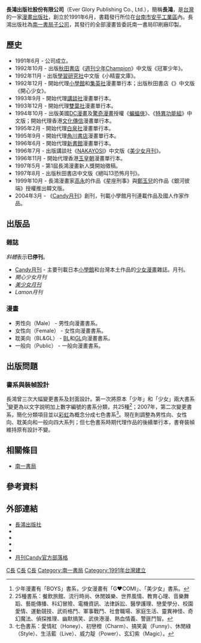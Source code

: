 {{Infobox Company 
| company_name = 長鴻出版社股份有限公司
| company_name_en = Ever Glory Publishing Co., Ltd.
| company_logo       = Ever_Glory_Publishing_Logo.png
| company_type = [[股份有限公司|股份有限公司]]
| local_code_name = TW
| local_code = 86392027
| foundation = 1991年6月
| key_people = 董事長：蘇建中<br>總經理：蘇偉銓<br>副總經理：林宏益
| location = {{ROC}}[[臺南市|臺南市]][[東區_(台南市)|東區]]大廟-{里}-青年路232巷1號
| industry = [[出版業|出版業]]
| products = [[漫畫|漫畫]]
| capital = [[新台幣|新台幣]]1360萬元
| parent = [[南一書局|南一書局]]
| homepage = http://www.egmanga.com.tw/
}}
'''長鴻出版社股份有限公司'''（Ever Glory Publishing Co., Ltd.），簡稱'''長鴻'''，是[[台灣|台灣]]的一家[[漫畫|漫畫]][[出版社|出版社]]，創立於1991年6月，書籍發行所位在[[台南市|台南市]][[安平工業區|安平工業區]]內。長鴻出版社為[[南一書局|南一書局]][[子公司|子公司]]，其發行的全部漫畫皆委託南一書局印刷廠印製。

== 歷史 ==
* 1991年6月 - 公司成立。
* 1992年10月 - 出版[[秋田書店|秋田書店]]《[[週刊少年Champion|週刊少年Champion]]》中文版《冠軍少年》。
* 1992年11月 - 出版[[學習研究社|學習研究社]]{{lang|ja|「{{Tsl|ja|ひみつシリーズ}}」}}中文版《小精靈文庫》。
* 1992年12月 - 開始代理[[小學館|小學館]]和[[集英社|集英社]]漫畫單行本；出版秋田書店《{{Tsl|ja|月刊プリンセス|月刊Princess}}》中文版《開心少女》。
* 1993年9月 - 開始代理[[講談社|講談社]]漫畫單行本。
* 1993年12月 - 開始代理[[雙葉社|雙葉社]]漫畫單行本。
* 1994年10月 - 出版美國[[DC漫畫|DC漫畫]]及[[驚奇漫畫|驚奇漫畫]]授權《[[蝙蝠俠|蝙蝠俠]]》、《[[特異功能組|特異功能組]]》中文版；開始代理香港[[文化傳信|文化傳信]]漫畫單行本。
* 1995年2月 - 開始代理[[白泉社|白泉社]]漫畫單行本。
* 1995年9月 - 開始代理[[角川書店|角川書店]]漫畫單行本。
* 1996年6月 - 開始代理[[新書館|新書館]]漫畫單行本。
* 1996年7月 - 出版講談社《[[Nakayoshi|NAKAYOSI]]》中文版《[[美少女月刊|美少女月刊]]》。
* 1996年11月 - 開始代理香港[[玉皇朝|玉皇朝]]漫畫單行本。
* 1997年5月 - 第1屆長鴻漫畫新人獎開始徵稿。
* 1997年8月 - 出版秋田書店{{lang|ja|「{{Tsl|ja|サスペリアミステリー|サスペリア}}」}}中文版《絕叫13恐怖月刊》。
* 1999年10月 - 長鴻漫畫家[[高永|高永]]的作品《星座刑事》與[[鄭玉兒|鄭玉兒]]的作品《銀河彼端》授權推出韓文版。
* 2004年3月 - 《[[Candy月刊|Candy月刊]]》創刊，刊載小學館月刊連載作品及國人作家作品。

== 出版品 ==
=== 雜誌 ===
''斜體''表示'''已停刊'''。
* [[Candy月刊|Candy月刊]] - 主要刊載日本[[小學館|小學館]]和台灣本土作品的[[少女漫畫|少女漫畫]]雜誌。月刊。
* ''開心少女月刊''
* ''[[美少女月刊|美少女月刊]]''
* ''Lamon月刊''

=== 漫畫 ===
* 男性向（Male） - 男性向漫畫書系。
* 女性向（Female） - 女性向漫畫書系。
* 耽美向（BL&GL） - [[BL_(和製英語)|BL]]和[[百合_(文化)|GL]]向漫畫書系。
* 一般向（Public） - 一般向漫畫書系。

== 出版問題 ==
=== 書系與裝幀設計 ===
長鴻曾三次大幅變更書系及封面設計。第一次將原本「少年」和「少女」兩大書系<ref>少年漫畫有「BOYS」書系，少女漫畫有「G♥COMI」、「美少女」書系。</ref>變更為以文字說明加上數字編號的書系分類，共25種<ref>25種書系：餐飲旅館、流行時尚、休閒娛樂、世界風情、教育心理、音樂舞蹈、藝能傳播、科幻冒險、電機資訊、法律訴訟、醫學護理、戀愛學分、校園愛情、運動競技、武術格鬥、軍事戰鬥、社會職場、家庭生活、靈異神怪、奇幻魔法、偵探推理、幽默搞笑、武俠港漫、熱血情義、警匪鬥智。</ref>；2007年，第二次變更書系，簡化分類項目並以[[彩虹|彩虹]]為概念分成七色書系<ref>七色書系：愛情紅（Honey）、初戀橙（Charm）、搞笑黃（Funny）、休閒綠（Style）、生活藍（Live）、威力靛（Power）、玄幻紫（Magic）。</ref>。現在則調整為男性向、女性向、耽美向和一般向四大系列；但七色書系時期代理作品的後續單行本，書脊裝幀維持原有設計不變。

== 相關條目 ==
* [[南一書局|南一書局]]

== 參考資料 ==
{{Reflist|2}}

== 外部連結 ==
{{commonscat|Ever Glory Publishing}}
* [http://www.egmanga.com.tw/ 長鴻出版社] {{Wayback|url=http://www.egmanga.com.tw/ |date=20210516031909 }}
* {{facebook|egmanga}}
* {{weibo|egmanga|長鴻出版社}}
* {{twitter|egmanga06|長鴻出版社(egmanga06) }}
* {{plurk|egmanga06|長鴻出版社長鴻噗小編 }}
* [http://candywithu.pixnet.net/blog 月刊Candy官方部落格] {{Wayback|url=http://candywithu.pixnet.net/blog |date=20210422051506 }}

{{台灣漫畫}}


[[Category:臺灣漫畫出版社|C長]]
[[Category:總部位於台南市的工商業機構|C長]]
[[Category:1991年成立的公司|C長]]
[[Category:南一書局|Category:南一書局]]
[[Category:1991年台灣建立|Category:1991年台灣建立]]